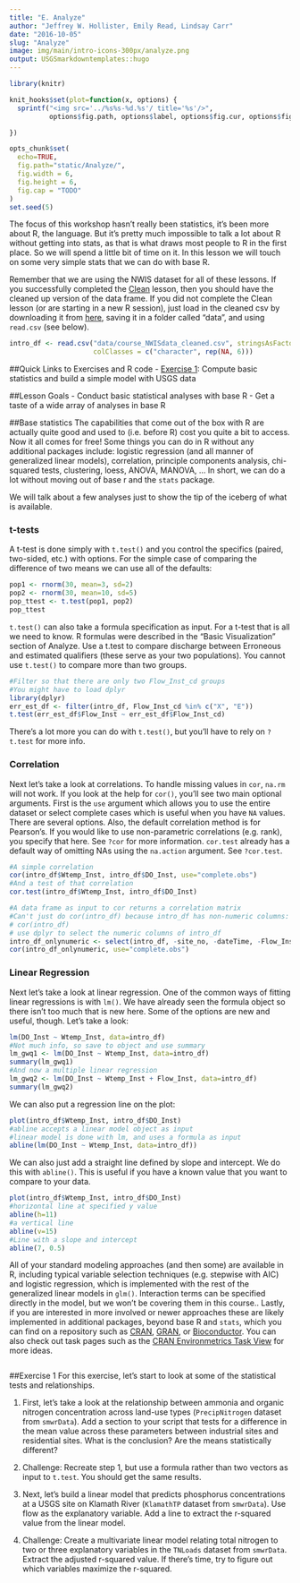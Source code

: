 ```yaml
---
title: "E. Analyze"
author: "Jeffrey W. Hollister, Emily Read, Lindsay Carr"
date: "2016-10-05"
slug: "Analyze"
image: img/main/intro-icons-300px/analyze.png
output: USGSmarkdowntemplates::hugo
---
```


```r
library(knitr)

knit_hooks$set(plot=function(x, options) {
  sprintf("<img src='../%s%s-%d.%s'/ title='%s'/>", 
          options$fig.path, options$label, options$fig.cur, options$fig.ext, options$fig.cap)

})

opts_chunk$set(
  echo=TRUE,
  fig.path="static/Analyze/",
  fig.width = 6,
  fig.height = 6,
  fig.cap = "TODO"
)
set.seed(5)
```

The focus of this workshop hasn't really been statistics, it's been more about R, the language.  But it's pretty much impossible to talk a lot about R without getting into stats, as that is what draws most people to R in the first place. So we will spend a little bit of time on it.  In this lesson we will touch on some very simple stats that we can do with base R.  

Remember that we are using the NWIS dataset for all of these lessons. If you successfully completed the [Clean](/intro-curriculum/clean) lesson, then you should have the cleaned up version of the data frame. If you did not complete the Clean lesson (or are starting in a new R session), just load in the cleaned csv by downloading it from [here](/intro-curriculum/data), saving it in a folder called "data", and using `read.csv` (see below).

```r
intro_df <- read.csv("data/course_NWISdata_cleaned.csv", stringsAsFactors = FALSE, 
                     colClasses = c("character", rep(NA, 6)))
```

##Quick Links to Exercises and R code
- [Exercise 1](#exercise-1): Compute basic statistics and build a simple model with USGS data

##Lesson Goals
- Conduct basic statistical analyses with base R
- Get a taste of a wide array of analyses in base R

##Base statistics
The capabilities that come out of the box with R are actually quite good and used to (i.e. before R) cost you quite a bit to access.  Now it all comes for free!  Some things you can do in R without any additional packages include: logistic regression (and all manner of generalized linear models), correlation, principle components analysis, chi-squared tests, clustering, loess, ANOVA, MANOVA, ...  In short, we can do a lot without moving out of base r and the `stats` package.

We will talk about a few analyses just to show the tip of the iceberg of what is available.

### t-tests
A t-test is done simply with `t.test()` and you control the specifics (paired, two-sided, etc.) with options.  For the simple case of comparing the difference of two means we can use all of the defaults:

```r
pop1 <- rnorm(30, mean=3, sd=2)
pop2 <- rnorm(30, mean=10, sd=5)
pop_ttest <- t.test(pop1, pop2)
pop_ttest
```

`t.test()` can also take a formula specification as input. For a t-test that is all we need to know. R formulas were described in the "Basic Visualization" section of Analyze. Use a t.test to compare discharge between Erroneous and estimated qualifiers (these serve as your two populations). You cannot use `t.test()` to compare more than two groups.

```r
#Filter so that there are only two Flow_Inst_cd groups
#You might have to load dplyr
library(dplyr)
err_est_df <- filter(intro_df, Flow_Inst_cd %in% c("X", "E"))
t.test(err_est_df$Flow_Inst ~ err_est_df$Flow_Inst_cd)
```

There's a lot more you can do with `t.test()`, but you'll have to rely on `?t.test` for more info.

### Correlation
Next let's take a look at correlations. To handle missing values in `cor`, `na.rm` will not work. If you look at the help for `cor()`, you'll see two main optional arguments.  First is the `use` argument which allows you to use the entire dataset or select complete cases which is useful when you have `NA` values.  There are several options. Also, the default correlation method is for Pearson's.  If you would like to use non-parametric correlations (e.g. rank), you specify that here. See `?cor` for more information. `cor.test` already has a default way of omitting NAs using the `na.action` argument. See `?cor.test`. 

```r
#A simple correlation
cor(intro_df$Wtemp_Inst, intro_df$DO_Inst, use="complete.obs")
#And a test of that correlation
cor.test(intro_df$Wtemp_Inst, intro_df$DO_Inst)

#A data frame as input to cor returns a correlation matrix
#Can't just do cor(intro_df) because intro_df has non-numeric columns:
# cor(intro_df)
# use dplyr to select the numeric columns of intro_df
intro_df_onlynumeric <- select(intro_df, -site_no, -dateTime, -Flow_Inst_cd)  
cor(intro_df_onlynumeric, use="complete.obs")
```

### Linear Regression
Next let's take a look at linear regression.  One of the common ways of fitting linear regressions is with `lm()`.  We have already seen the formula object so there isn't too much that is new here.  Some of the options are new and useful, though.  Let's take a look:

```r
lm(DO_Inst ~ Wtemp_Inst, data=intro_df)
#Not much info, so save to object and use summary
lm_gwq1 <- lm(DO_Inst ~ Wtemp_Inst, data=intro_df)
summary(lm_gwq1)
#And now a multiple linear regression
lm_gwq2 <- lm(DO_Inst ~ Wtemp_Inst + Flow_Inst, data=intro_df)
summary(lm_gwq2)
```

We can also put a regression line on the plot:

```r
plot(intro_df$Wtemp_Inst, intro_df$DO_Inst)
#abline accepts a linear model object as input
#linear model is done with lm, and uses a formula as input
abline(lm(DO_Inst ~ Wtemp_Inst, data=intro_df))
```

We can also just add a straight line defined by slope and intercept.  We do this with `abline()`. This is useful if you have a known value that you want to compare to your data. 

```r
plot(intro_df$Wtemp_Inst, intro_df$DO_Inst)
#horizontal line at specified y value
abline(h=11)
#a vertical line
abline(v=15)
#Line with a slope and intercept
abline(7, 0.5)
```

All of your standard modeling approaches (and then some) are available in R, including typical variable selection techniques (e.g. stepwise with AIC) and logistic regression, which is implemented with the rest of the generalized linear models in `glm()`.  Interaction terms can be specified directly in the model, but we won't be covering them in this course..  Lastly, if you are interested in more involved or newer approaches these are likely implemented in additional packages, beyond base R and `stats`, which you can find on a repository such as [CRAN](https://cran.rstudio.com), [GRAN](http://owi.usgs.gov/R/gran.html), or [Bioconductor](https://www.bioconductor.org/packages/release/BiocViews.html#___Software). You can also check out task pages such as the [CRAN Environmetrics Task View](https://cran.r-project.org/web/views/Environmetrics.html) for more ideas.

```r
```

##Exercise 1
For this exercise, let's start to look at some of the statistical tests and relationships. 

1. First, let's take a look at the relationship between ammonia and organic nitrogen concentration across land-use types (`PrecipNitrogen` dataset from `smwrData`).  Add a section to your script that tests for a difference in the mean value across these parameters between industrial sites and residential sites. What is the conclusion? Are the means statistically different?

2. Challenge: Recreate step 1, but use a formula rather than two vectors as input to `t.test`. You should get the same results.

3. Next, let's build a linear model that predicts phosphorus concentrations at a USGS site on Klamath River (`KlamathTP` dataset from `smwrData`). Use flow as the explanatory variable. Add a line to extract the r-squared value from the linear model. 

4. Challenge: Create a multivariate linear model relating total nitrogen to two or three explanatory variables in the `TNLoads` dataset from `smwrData`. Extract the adjusted r-squared value. If there's time, try to figure out which variables maximize the r-squared.
